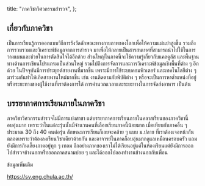 
  title: "ภาควิชาวิศวกรรมสำรวจ",
};

<MajorHeader major={Major.ALL[1]} />

## เกี่ยวกับภาควิชา

เป็นการเรียนรู้การออกแบบวิธีการรังวัดลักษณะทางกายภาพของโลกเพื่อให้ความแม่นยำสูงขึ้น รวมถึงการรวบรวมและวิเคราะห์ข้อมูลจากการสำรวจ มาเพื่อให้กลายเป็นสารสนเทศที่สามารถนำไปใช้ในการวางแผนและช่วยในการตัดสินใจได้อีกด้วย ส่วนใหญ่ในภาคนี้จะใช้ความรู้เกี่ยวกับแคลคูลัส และพื้นฐานทางด้านการเขียนโปรแกรมเป็นส่วนใหญ่ รวมไปถึงการจัดการและการวิเคราะห์ข้อมูลเชิงพื้นที่ต่าง ๆ อีกด้วย ในปัจจุบันมีการประยุกต์สายงานที่มากขึ้น เพราะมีการใช้ระบบคอมพิวเตอร์ และเทคโนโลยีต่าง ๆ มาร่วมกันทำให้เกิดสายงานใหม่มากขึ้น เช่น งานติดตามภัยพิบัติต่าง ๆ หรือจะเป็นการหาต่ำแหน่งที่อยู่ หรือระยะทางของผู้ใช้งานที่เราต้องการได้ การคำนวณเวลาและระยะทางในการจัดส่งอาหาร เป็นต้น

## บรรยากาศการเรียนภายในภาควิชา

ภาควิชาวิศวกรรมสำรวจไม่มีการแบ่งสาขา แต่บรรยากาศการเรียนภายในคลาสเรียนของภาควิชานี้อบอุ่นมาก เพราะว่าในแต่ละรุ่นนั้นมีจํานวนคนที่เลือกเรียนภาคนี้น้อยมาก เมื่อเทียบกับภาคอื่น ๆ ประมาณ 30 ถึง 40 คนต่อรุ่น ลักษณะการเรียนก็เลยจะคล้าย ๆ แบบ ม.ปลาย ที่เราต้องเจอหน้ากันตลอดเพราะว่าต้องลงเรียนวิชาเดียวด้วยกัน และอาจารย์ในภาคก็อบอุ่นมากดูแลเหมือนครอบครัว แถมยังมีการกินเลี้ยงภาคอยู่ทุก ๆ เทอม อีกอย่างภาคของเราไม่ได้เรียนอยู่แค่ในห้องเรียนแต่ยังมีการออกไปสํารวจข้างนอกหรือออกภาคสนามบ่อย ๆ และได้ออกไปลองทํางานข้างนอกกับเพื่อน

ข้อมูลเพิ่มเติม

https://sv.eng.chula.ac.th/
